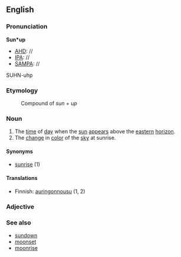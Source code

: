 ==English==

===Pronunciation===
'''Sun*up'''
*[[AHD]]: //
*[[IPA]]: //
*[[SAMPA]]: //
SUHN-uhp

===Etymology===
:Compound of ''sun'' + ''up''

===Noun===
#The [[time]] of [[day]] when the [[sun]] [[appear]]s above the [[eastern]] [[horizon]].
#The [[change]] in [[color]] of the [[sky]] at sunrise.

====Synonyms====
*[[sunrise]] (1)

====Translations====
*Finnish: [[auringonnousu]] (1, 2)

===Adjective===

===See also===
*[[sundown]]
*[[moonset]]
*[[moonrise]]